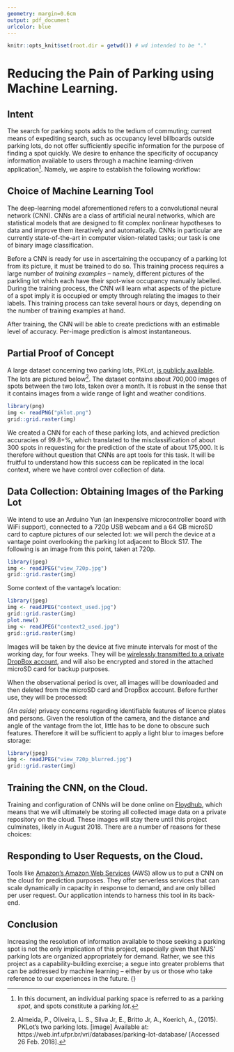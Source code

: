 ```yaml
---
geometry: margin=0.6cm
output: pdf_document
urlcolor: blue
---
```


```r
knitr::opts_knit$set(root.dir = getwd()) # wd intended to be "."
```

# Reducing the Pain of Parking using Machine Learning.

## Intent
The search for parking spots adds to the tedium of commuting; current means
of expediting search, such as occupancy level billboards outside parking lots,
do not offer sufficiently specific information for the purpose of finding a spot
quickly. We desire to enhance the specificity of occupancy information available
to users through a machine learning-driven application[^1]. Namely, we aspire to
establish the following workflow:
\newline

\begin{center}
User requests for spot-wise occupancy status through the application, \\
$\downarrow$ \\
picture of lot taken by a standard CCTV or dedicated camera, \\
and transmitted to associated {\it cloud-based deep-learning model}, \\
$\downarrow$ \\
spots in picture classified as empty or occupied by model, \\
$\downarrow$ \\
picture deleted, and user sent spatially-accurate abstraction of spot-wise
occupancy.
\end{center}

[^1]: In this document, an individual parking space is referred to as a
parking *spot*, and spots constitute a parking *lot*.

## Choice of Machine Learning Tool
The deep-learning model aforementioned refers to a convolutional neural network
(CNN). CNNs are a class of artificial neural networks, which are statistical
models that are designed to fit complex nonlinear hypotheses to data and improve
them iteratively and automatically. CNNs in particular are currently
state-of-the-art in computer vision-related tasks; our task is one of binary
image classification.

Before a CNN is ready for use in ascertaining the occupancy of a parking lot
from its picture, it must be trained to do so. This training process requires a
large number of *training examples* -- namely, different pictures of the
parkling lot which each have their spot-wise occupancy manually labelled. During
the training process, the CNN will learn what aspects of the picture of a spot
imply it is occupied or empty through relating the images to their labels. This
training process can take several hours or days, depending on the number of
training examples at hand.

After training, the CNN will be able to create predictions with an estimable
level of accuracy. Per-image prediction is almost instantaneous.

## Partial Proof of Concept
A large dataset concerning two parking lots, PKLot, [is publicly
available](https://web.inf.ufpr.br/vri/databases/parking-lot-database/). The
lots are pictured below[^2]. The dataset contains about 700,000 images of spots
between the two lots, taken over a month. It is robust in the sense that it
contains images from a wide range of light and weather conditions.

```r
library(png)
img <- readPNG("pklot.png")
grid::grid.raster(img)
```

We created a CNN for each of these parking lots, and achieved prediction
accuracies of 99.8+%, which translated to the misclassification of about 300 spots
in requesting for the prediction of the state of about 175,000. It is therefore
without question that CNNs are apt tools for this task. It will be fruitful to
understand how this success can be replicated in the local context, where we
have control over collection of data.

[^2]: Almeida, P., Oliveira, L. S., Silva Jr, E., Britto Jr, A., Koerich, A.,
(2015). PKLot's two parking lots. [image] Available at:
https://web.inf.ufpr.br/vri/databases/parking-lot-database/ [Accessed 26 Feb.
2018].

## Data Collection: Obtaining Images of the Parking Lot
We intend to use an Arduino Yun (an inexpensive microcontroller board with WiFi
support), connected to a 720p USB webcam and a 64 GB microSD card to capture
pictures of our selected lot: we will perch the device at a vantage point
overlooking the parking lot adjacent to Block S17. The following is an image
from this point, taken at 720p.
\vspace{4mm}
```r
library(jpeg)
img <- readJPEG("view_720p.jpg")
grid::grid.raster(img)
```
\newpage

Some context of the vantage's location:

```r
library(jpeg)
img <- readJPEG("context_used.jpg")
grid::grid.raster(img)
plot.new()
img <- readJPEG("context2_used.jpg")
grid::grid.raster(img)
```

Images will be taken by the device at five minute intervals for most of the
working day, for four weeks. They will be [wirelessly transmitted to a private
DropBox
account](https://learn.adafruit.com/wireless-security-camera-arduino-yun/introduction),
and will also be encrypted and stored in the attached microSD card for backup
purposes.

When the observational period is over, all images will be downloaded and then
deleted from the microSD card and DropBox account. Before further use, they will
be processed:

*(An aside)* privacy concerns regarding identifiable features of licence plates
and persons. Given the resolution of the camera, and the distance and angle of
the vantage from the lot, little has to be done to obscure such features.
Therefore it will be sufficient to apply a light blur to images before storage:
\vspace{4mm}

```r
library(jpeg)
img <- readJPEG("view_720p_blurred.jpg")
grid::grid.raster(img)
```

## Training the CNN, on the Cloud.
Training and configuration of CNNs will be done online on
[Floydhub](https://www.floydhub.com), which means that we will ultimately be
storing all collected image data on a private repository on the cloud. These
images will stay there until this project culminates, likely in August 2018.
There are a number of reasons for these choices:
\begin{enumerate}
  \item Great computing power is available on the cloud inexpensively; it will
  save us many hours in training.
  \item Training multiple configurations of the same CNN concurrently is
  possible -- on a personal computer, it is not. Again, time will be saved.
  \item Working on the cloud allows all involved in the project to collaborate
  seamlessly, and is the norm in industry.
  \item Moving development to the cloud will better prepare us for what is
  below.
\end{enumerate}

## Responding to User Requests, on the Cloud.
Tools like [Amazon's Amazon Web
Services](https://aws.amazon.com/blogs/machine-learning/how-to-deploy-deep-learning-models-with-aws-lambda-and-tensorflow/)
(AWS) allow us to put a CNN on the cloud for prediction purposes. They offer
serverless services that can scale dynamically in capacity in response to
demand, and are only billed per user request. Our application intends to harness
this tool in its back-end.

## Conclusion
Increasing the resolution of information available to those seeking a parking
spot is not the only implication of this project, especially given that NUS'
parking lots are organized appropriately for demand. Rather, we see this project
as a capability-building exercise; a segue into greater problems that can be
addressed by machine learning -- either by us or those who take reference to our
experiences in the future.
\newline
{\it How would you like me to name-drop OSHE's bus request here? Will need you
to talk about them earlier first.}

